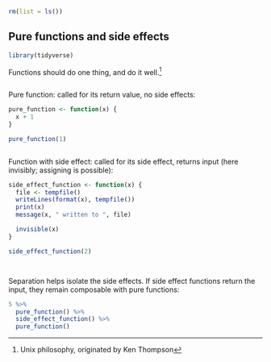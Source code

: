 ```r
rm(list = ls())
```


## Pure functions and side effects

<!-- Setup 34-function-purity.R -->
```r
library(tidyverse)
```

Functions should do one thing, and do it well.^[Unix philosophy, originated by Ken Thompson]

<!-- Functions should do one thing, and do it well. -->
```r

```

Pure function: called for its return value, no side effects:

<!-- Pure function: called for its return value, no side effects! -->
```r
pure_function <- function(x) {
  x + 1
}

pure_function(1)
```


<!-- Function with side effect: called for its side effect, returns input -->
```r

```

Function with side effect: called for its side effect, returns input (here invisibly; assigning is possible):

<!-- invisibly (=no changes to return value). -->
```r
side_effect_function <- function(x) {
  file <- tempfile()
  writeLines(format(x), tempfile())
  print(x)
  message(x, " written to ", file)

  invisible(x)
}

side_effect_function(2)
```


<!-- Separation helps isolate the side effects. -->
```r

```


<!-- If side effect functions return the input, they remain composable with -->
```r

```

Separation helps isolate the side effects. 
If side effect functions return the input, they remain composable with pure functions:

<!-- pure functions. -->
```r
5 %>%
  pure_function() %>%
  side_effect_function() %>%
  pure_function()
```
